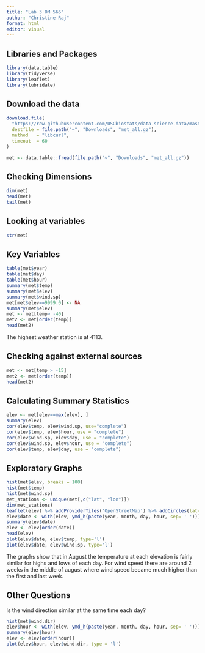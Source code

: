 ```yaml
---
title: "Lab 3 OM 566"
author: "Christine Raj"
format: html
editor: visual
---
```


## Libraries and Packages

```r
library(data.table)
library(tidyverse)
library(leaflet)
library(lubridate)
```

## Download the data

```r
download.file(
  "https://raw.githubusercontent.com/USCbiostats/data-science-data/master/02_met/met_all.gz",
  destfile = file.path("~", "Downloads", "met_all.gz"),
  method   = "libcurl",
  timeout  = 60
)

met <- data.table::fread(file.path("~", "Downloads", "met_all.gz"))
```

## Checking Dimensions

```r
dim(met)
head(met)
tail(met)
```

## Looking at variables

```r
str(met)
```

## Key Variables

```r
table(met$year)
table(met$day)
table(met$hour)
summary(met$temp)
summary(met$elev)
summary(met$wind.sp)
met[met$elev==9999.0] <- NA
summary(met$elev)
met <- met[temp> -40]
met2 <- met[order(temp)]
head(met2)
```

The highest weather station is at 4113.

## Checking against external sources

```r
met <- met[temp > -15]
met2 <- met[order(temp)]
head(met2)
```

## Calculating Summary Statistics

```r
elev <- met[elev==max(elev), ]
summary(elev)
cor(elev$temp, elev$wind.sp, use="complete")
cor(elev$temp, elev$hour, use = "complete")
cor(elev$wind.sp, elev$day, use = "complete")
cor(elev$wind.sp, elev$hour, use = "complete")
cor(elev$temp, elev$day, use = "complete")
```

## Exploratory Graphs

```r
hist(met$elev, breaks = 100)
hist(met$temp)
hist(met$wind.sp)
met_stations <- unique(met[,c("lat", "lon")])
dim(met_stations)
leaflet(elev) %>% addProviderTiles('OpenStreetMap') %>% addCircles(lat=~lat, lng=~lon, opacity=1, fillOpacity = 1, radius = 100)
elev$date <- with(elev, ymd_h(paste(year, month, day, hour, sep= ' ')))
summary(elev$date)
elev <- elev[order(date)]
head(elev)
plot(elev$date, elev$temp, type='l')
plot(elev$date, elev$wind.sp, type='l')
```

The graphs show that in August the temperature at each elevation is fairly similar for highs and lows of each day. For wind speed there are around 2 weeks in the middle of august where wind speed became much higher than the first and last week.

## Other Questions

Is the wind direction similar at the same time each day?

```r
hist(met$wind.dir)
elev$hour <- with(elev, ymd_h(paste(year, month, day, hour, sep= ' ')))
summary(elev$hour)
elev <- elev[order(hour)]
plot(elev$hour, elev$wind.dir, type = 'l')
```
